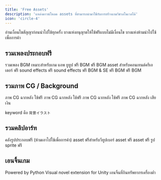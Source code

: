 ```yaml
---
title: 'Free Assets'
description: 'แหล่งดาวน์โหลด assets ที่สามารถนำมาใช้กับการสร้างเกมวิชวลโนเวลได้'
icon: 'circle-4'
---
```


<Tip>อ่านเงื่อนไขสัญญาก่อนนำไปใช้ทุกครั้ง บางแห่งอนุญาตให้ใช้ฟรีแบบไม่มีเงื่อนไข บางแห่งห้ามนำไปใช้เพื่อการค้า</Tip>

## รวมเพลงประกอบฟรี

<CardGroup cols={3}>
  <Card title="Pocket Sound" href="https://pocket-se.info">
    รวมเพลง BGM เหมาะสำหรับเกม แอพ ยูทูป
  </Card>
  <Card title="Musmus" href="https://musmus.main.jp">
    ฟรี BGM
  </Card>
  <Card title="Noiseless World" href="https://noiselessworld.net">
    ฟรี BGM
  </Card>
  <Card title="ニコニ・コモンズ" href="https://commons.nicovideo.jp">
    asset สำหรับคอนเทนต์ครีเอเตอร์ 
  </Card>
  <Card title="効果音ラボ" href="https://soundeffect-lab.info">
    ฟรี sound effects
  </Card>
  <Card title="On-Jin ～音人～" href="https://on-jin.com">
    ฟรี sound effects
  </Card>
  <Card title="TAM Music Factory" href="https://www.tam-music.com">
    ฟรี BGM & SE
  </Card>
  <Card title="DOVA-SYNDROME" href="https://dova-s.jp">
    ฟรี BGM
  </Card>
  <Card title="Kevin MacLeod" href="https://www.youtube.com/channel/UCSZXFhRIx6b0dFX3xS8L1yQ">
    ฟรี BGM
  </Card>
</CardGroup>

## รวมภาพ CG / Background

<CardGroup cols={3}>
  <Card title="KNT Graphics" href="http://kntgraphics.web.fc2.com">
    ภาพ CG ฉากหลัง ใช้ฟรี
  </Card>
  <Card title="みんちり" href="https://min-chi.material.jp">
    ภาพ CG ฉากหลัง ใช้ฟรี
  </Card>
  <Card title="AIPICT" href="https://aipict.com">
    ภาพ CG ฉากหลัง ใช้ฟรี
  </Card>
  <Card title="背景専門店みにくる" href="https://www.dlsite.com/maniax/fsr/=/title_id/SRI0000011389/order/title_d/from/work.titles">
    ภาพ CG ฉากหลัง เสียเงิน
  </Card>
</CardGroup>

keyword คือ `背景イラスト`

## รวมคลิปอาร์ท

<CardGroup cols={3}>
  <Card title="いらすとや" href="https://www.irasutoya.com">
    คลังรูปประกอบฟรี (ห้ามเอาไปใช้เพื่อการค้า)
  </Card>
  <Card title="AOmaterial" href="https://aomaterial.com">
    asset ฟรีสำหรับวีทูปเบอร์
  </Card>
  <Card title="OKUMONO" href="https://sozaino.site">
    asset ฟรี
  </Card>
  <Card title="素材Good" href="https://sozai-good.com">
    asset ฟรี
  </Card>
  <Card title="立ち絵素材　わたおきば" href="https://wataokiba.net">
    รูป sprite ฟรี
  </Card>
  
</CardGroup>

## เอนจิ้นเกม

<CardGroup cols={3}>
  <Card title="Ren'Py" href="https://www.renpy.org">
    Powered by Python
  </Card>
  <Card title="Naninovel" href="https://naninovel.com">
    Visual novel extension for Unity
  </Card>
  <Card title="Light.vn" href="https://lightvn.net">
    เอนจิ้นที่กินทรัพยากรเครื่องต่ำ
  </Card>
</CardGroup>
